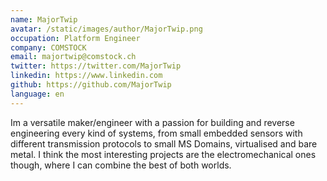 ```yaml
---
name: MajorTwip
avatar: /static/images/author/MajorTwip.png
occupation: Platform Engineer
company: COMSTOCK
email: majortwip@comstock.ch
twitter: https://twitter.com/MajorTwip
linkedin: https://www.linkedin.com
github: https://github.com/MajorTwip
language: en
---
```


Im a versatile maker/engineer with a passion for building and reverse engineering every kind of systems, 
from small embedded sensors with different transmission protocols to small MS Domains, virtualised and bare metal.
I think the most interesting projects are the electromechanical ones though, where I can combine the best of both worlds.
